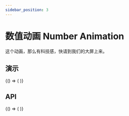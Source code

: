 ```yaml
---
sidebar_position: 3
---
```



# 数值动画 Number Animation

这个动画，那么有科技感，快请到我们的大屏上来。

## 演示

<BrowserOnly>
  {() => (<ThemeProvider>
    <Grid xGap={16} cols={2} style={{
      alignItems: 'flex-start'
    }}>
      <Grid yGap={16} cols={1}>
        <CodeBlock title="基础"
                   code={String(BasicCode)}>
          <Basic />
        </CodeBlock>
      </Grid>
      <Grid yGap={16} cols={1}>
        <CodeBlock title="精度"
                   description={'使用 `precision` 设定精度。'}
                   code={String(PrecisionCode)}>
          <Precision />
        </CodeBlock>
      </Grid>
    </Grid>
  </ThemeProvider>)}
</BrowserOnly>

## API
<BrowserOnly>
  {() => (
    <ThemeProvider>
      <Api />
    </ThemeProvider>
  )}
</BrowserOnly>